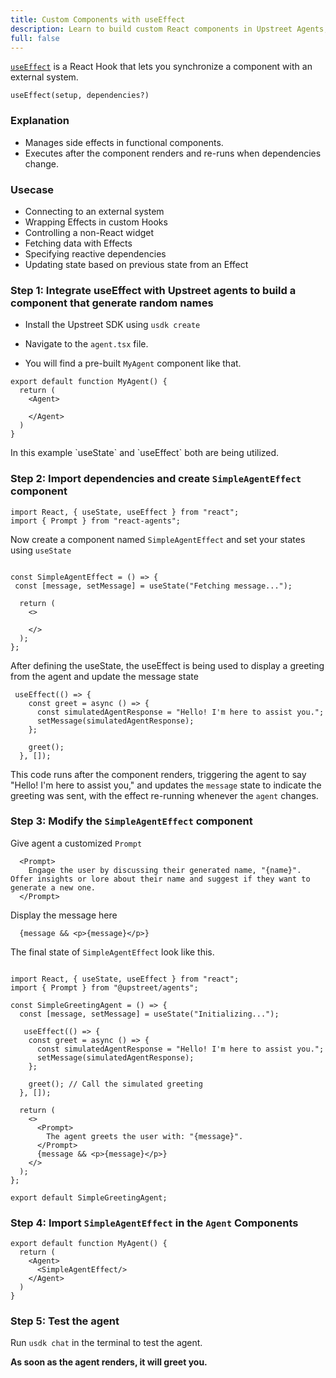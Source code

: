 ```yaml
---
title: Custom Components with useEffect
description: Learn to build custom React components in Upstreet Agents, leveraging the useEffect hook for AI-driven interactions.
full: false
---
```


[`useEffect`](https://react.dev/reference/react/useEffect) is a React Hook that lets you synchronize a component with an external system.

```tsx
useEffect(setup, dependencies?)
```

### Explanation

- Manages side effects in functional components.
- Executes after the component renders and re-runs when dependencies change.

### Usecase

- Connecting to an external system
- Wrapping Effects in custom Hooks
- Controlling a non-React widget
- Fetching data with Effects
- Specifying reactive dependencies
- Updating state based on previous state from an Effect


### Step 1:  Integrate useEffect with Upstreet agents to build a component that generate random names

- Install the Upstreet SDK using `usdk create`

- Navigate to the `agent.tsx` file.

- You will find a pre-built `MyAgent` component like that. 
```tsx
export default function MyAgent() {
  return (
    <Agent>
   
    </Agent>
  )
}
```

<Callout>
In this example `useState` and `useEffect` both are being utilized.
</Callout>

### Step 2: Import dependencies and create `SimpleAgentEffect` component 

```tsx
import React, { useState, useEffect } from "react";
import { Prompt } from "react-agents";
```

Now create a component named `SimpleAgentEffect` and set your states using `useState`

```tsx

const SimpleAgentEffect = () => {
 const [message, setMessage] = useState("Fetching message...");

  return (
    <>
      
    </>
  );
};
```

After defining the useState, the useEffect is being used to display a greeting from the agent and update the message state

```tsx
 useEffect(() => {
    const greet = async () => {
      const simulatedAgentResponse = "Hello! I'm here to assist you.";
      setMessage(simulatedAgentResponse);
    };

    greet(); 
  }, []);

```
This code runs after the component renders, triggering the agent to say "Hello! I'm here to assist you," 
and updates the `message` state to indicate the greeting was sent, with the effect re-running whenever the `agent` changes.

### Step 3: Modify the `SimpleAgentEffect` component 

Give agent a customized `Prompt` 


```tsx
  <Prompt>
    Engage the user by discussing their generated name, "{name}". Offer insights or lore about their name and suggest if they want to generate a new one.
  </Prompt>
```

Display the message here 

```tsx
  {message && <p>{message}</p>}
```

The final state of `SimpleAgentEffect` look like this.

```tsx

import React, { useState, useEffect } from "react";
import { Prompt } from "@upstreet/agents";

const SimpleGreetingAgent = () => {
  const [message, setMessage] = useState("Initializing...");

   useEffect(() => {
    const greet = async () => {
      const simulatedAgentResponse = "Hello! I'm here to assist you.";
      setMessage(simulatedAgentResponse);
    };

    greet(); // Call the simulated greeting
  }, []);

  return (
    <>
      <Prompt>
        The agent greets the user with: "{message}".
      </Prompt>
      {message && <p>{message}</p>}
    </>
  );
};

export default SimpleGreetingAgent;

```


### Step 4: Import `SimpleAgentEffect` in the `Agent` Components

```tsx
export default function MyAgent() {
  return (
    <Agent>
      <SimpleAgentEffect/>
    </Agent>
  )
}
```

### Step 5: Test the agent

Run `usdk chat` in the terminal to test the agent.

**As soon as the agent renders, it will greet you.**
